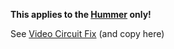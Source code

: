'''This applies to the [[Hummer]] only!'''

See [http://galaxy22.dyndns.org/dtv/common/video-fix/index.html Video Circuit Fix] (and copy here)
